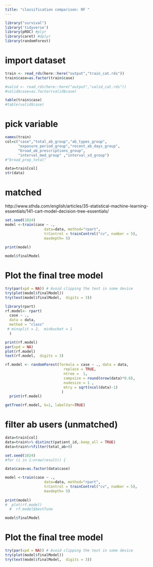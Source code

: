 ```yaml
---
title: "classification comparison: RF "
---
```


```r
library("survival")
library('tidyverse')
library(pROC) #plyr
library(caret) #dplyr
library(randomForest)
```

# import dataset
```r
train <- read_rds(here::here("output","train_cat.rds"))
train$case=as.factor(train$case)

#valid <- read_rds(here::here("output","valid_cat.rds"))
#valid$case=as.factor(valid$case)

table(train$case)
#table(valid$case)
```



# pick variable
```r
names(train)
col=c("case","total_ab_group","ab_types_group",
      "exposure_period_group","recent_ab_days_group",
      "broad_ab_prescriptions_group",
      "interval_med_group" ,"interval_sd_group")
#"broad_prop_total"

data=train[col]
str(data)


```

# matched 
http://www.sthda.com/english/articles/35-statistical-machine-learning-essentials/141-cart-model-decision-tree-essentials/
```r
set.seed(1024)
model <-train(case ~ ., 
                  data=data, method="rpart",
                  trControl = trainControl("cv", number = 5),
                  maxdepth= 5)
  
print(model)

```


```r
model$finalModel
```

# Plot the final tree model
```r
try(par(xpd = NA)) # Avoid clipping the text in some device
try(plot(model$finalModel))
try(text(model$finalModel,  digits = 3))

```


```r
library(rpart)
rf.model<- rpart(
  case ~ ., 
  data = data, 
  method = "class"
 # minsplit = 2,  minbucket = 1
  )

print(rf.model)
par(xpd = NA)
plot(rf.model)
text(rf.model,  digits = 3)
```


```r
rf.model <- randomForest(formula = case ~ ., data = data, 
                           replace = TRUE,
                           ntree =  1,
                           sampsize = round(nrow(data)*0.6),
                           nodesize = 1 ,
                           mtry = sqrt(ncol(data)-1)
                          )
  print(rf.model)
```


```r
getTree(rf.model, k=1, labelVar=TRUE)


```


# filter ab users (unmatched)
```r
data=train[col]
data=train%>% distinct(patient_id,.keep_all = TRUE)
data=train%>%filter(total_ab>0)
```

```r
set.seed(1024)
#for (i in 1:nrow(result)) {

data$case=as.factor(data$case)  

model <-train(case ~ ., 
                  data=data, method="rpart",
                  trControl = trainControl("cv", number = 5),
                  maxdepth= 5)
  
print(model)
#  plot(rf.model)
  #  rf.model$bestTune
```


```r
model$finalModel
```

# Plot the final tree model
```r
try(par(xpd = NA)) # Avoid clipping the text in some device
try(plot(model$finalModel))
try(text(model$finalModel,  digits = 3))
```
